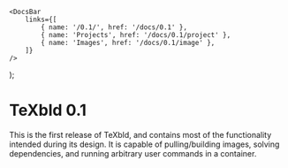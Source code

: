
	<DocsBar
		links={[
			{ name: '/0.1/', href: '/docs/0.1' },
			{ name: 'Projects', href: '/docs/0.1/project' },
			{ name: 'Images', href: '/docs/0.1/image' },
		]}
	/>
);

<Docs />

# TeXbld 0.1

This is the first release of TeXbld, and contains most of the functionality
intended during its design. It is capable of pulling/building images, solving
dependencies, and running arbitrary user commands in a container.
